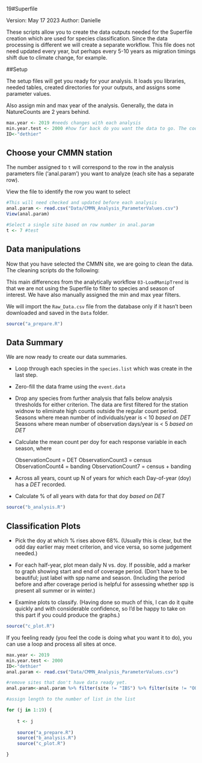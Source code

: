 19#Superfile 

Version: May 17 2023
Author: Danielle

These scripts allow you to create the data outputs needed for the Superfile creation which are used for species classification. Since the data processing is different we will create a separate workflow. This file does not need updated every year, but perhaps every 5-10 years as migration timings shift due to climate change, for example. 

##Setup

The setup files will get you ready for your analysis. It loads you libraries, needed tables, created directories for your outputs, and assigns some parameter values. 

Also assign min and max year of the analysis. Generally, the data in NatureCounts are 2 years behind. 

```r

max.year <- 2019 #needs changes with each analysis
min.year.test <- 2000 #how far back do you want the data to go. The code will check that there are data this far back and correct if there is not. 
ID<-"dethier"

```

## Choose your CMMN station 

The number assigned to `t` will correspond to the row in the analysis parameters file ('anal.param') you want to analyze (each site has a separate row).

View the file to identify the row you want to select
```r

#This will need checked and updated before each analysis
anal.param <- read.csv("Data/CMMN_Analysis_ParameterValues.csv") 
View(anal.param)

```

```r

#Select a single site based on row number in anal.param
t <- 7 #test

```

## Data manipulations {#Setup3.2}

Now that you have selected the CMMN site, we are going to clean the data. The cleaning scripts do the following: 

This main differences from the analytically workflow `03-LoadManipTrend` is that we are not using the Superfile to filter to species and season of interest. We have also manually assigned the min and max year filters. 
  
We will import the `Raw_Data.csv` file from the database only if it hasn't been downloaded and saved in the `Data` folder.  

```r

source("a_prepare.R")

```

## Data Summary

We are now ready to create our data summaries.  

  - Loop through each species in the `species.list` which was create in the last step.
  - Zero-fill the data frame using the `event.data` 
  - Drop any species from further analysis that falls below analysis thresholds for either criterion. The data are first filtered for the station widnow to eliminate high counts outside the regular count period. 
      Seasons where mean number of individuals/year is < 10 *based on DET*
      Seasons where mean number of observation days/year is < 5 *based on DET*
  - Calculate the mean count per doy for each response variable in each season, where
  
    ObservationCount = DET
    ObservationCount3 = census
    ObservationCount4 = banding
    ObservationCount7 = census + banding
    
  - Across all years, count up N of years for which each Day-of-year (doy) has a *DET* recorded.
  -	Calculate % of all years with data for that doy *based on DET*


```r

source("b_analysis.R")

```

## Classification Plots

    
-	Pick the doy at which % rises above 68%.  (Usually this is clear, but the odd day earlier may meet criterion, and vice versa, so some judgement needed.)

-	For each half-year, plot mean daily N vs. doy.  If possible, add a marker to graph showing start and end of coverage period. (Don’t have to be beautiful; just label with spp name and season. (Including the period before and after coverage period is helpful for assessing whether spp is present all summer or in winter.)

-	Examine plots to classify.  (Having done so much of this, I can do it quite quickly and with considerable confidence, so I’d be happy to take on this part if you could produce the graphs.)


```r

source("c_plot.R")

```

If you feeling ready (you feel the code is doing what you want it to do), you can use a loop and process all sites at once. 

```r

max.year <- 2019 
min.year.test <- 2000 
ID<-"dethier"
anal.param <- read.csv("Data/CMMN_Analysis_ParameterValues.csv") 

#remove sites that don't have data ready yet. 
anal.param<-anal.param %>% filter(site != "IBS") %>% filter(site != "OOT")

#assign length to the number of list in the list

for (j in 1:19) {
    
    t <- j
    
    source("a_prepare.R")
    source("b_analysis.R")
    source("c_plot.R")

}


```

